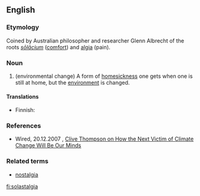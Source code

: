 ==English==

===Etymology===
Coined by Australian philosopher and researcher Glenn Albrecht of the roots {{etyl|la|en}} ''[[solacium|sōlācium]]'' ([[solace|comfort]]) and {{etyl|grc|en}} [[-algia|algia]] (pain).

===Noun===
{{en-noun}}

# (environmental change) A form of [[homesick]]ness one gets when one is still at home, but the [[environment]] is changed.

====Translations====
{{trans-top|form of homesickness}}
* Finnish: {{t+|fi|solastalgia}}
{{trans-mid}}
{{trans-bottom}}

===References===
* Wired, 20.12.2007 , [http://www.wired.com/techbiz/people/magazine/16-01/st_thompson/ Clive Thompson on How the Next Victim of Climate Change Will Be Our Minds]

===Related terms===
* [[nostalgia]]

[[fi:solastalgia]]